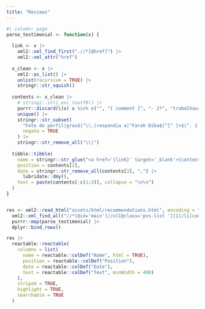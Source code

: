 ```yaml
---
title: "Reviews"
---
```


```r
#| column: page
parse_testimonial <- function(x) {
  
  link <- x |> 
    xml2::xml_find_first(".//*[@href]") |> 
    xml2::xml_attr("href")
  
  x_clean <- x |> 
    xml2::as_list() |> 
    unlist(recursive = TRUE) |> 
    stringr::str_squish()
  
  contents <- x_clean |> 
    # stringi::stri_enc_toutf8() |> 
    purrr::discard(\(x) x %in% c("", "[ comment ]", "· 2º", "trabalhava com", "era cliente de", "mas em empresas diferentes", "mas em equipes diferentes", "na mesma equipe", "estudavam na mesma instituição")) |> 
    unique() |> 
    stringr::str_subset(
      "Foto do perfil|grau$|^\\.|respondia a|^Farah Diba$|^[^ ]+$|^. 2.$",
      negate = TRUE
    ) |> 
    stringr::str_remove_all("\\|")
  
  tibble::tibble(
    name = stringr::str_glue("<a href='{link}' target='_blank'>{contents[1]}</a>"),
    position = contents[2],
    date = stringr::str_remove_all(contents[3], ",") |> 
      lubridate::dmy(),
    text = paste(contents[-c(1:3)], collapse = "\n\n")
  )
}


res <- xml2::read_html("assets/html/recommendations.html", encoding = "UTF-8") |> 
  xml2::xml_find_all("//*[@id='main']//ul[@class='pvs-list '][1]/li[contains(@id, 'RECEIVED')]") |> 
  purrr::map(parse_testimonial) |> 
  dplyr::bind_rows()

res |> 
  reactable::reactable(
    columns = list(
      name = reactable::colDef("Name", html = TRUE),
      position = reactable::colDef("Position"),
      date = reactable::colDef("Date"),
      text = reactable::colDef("Text", minWidth = 400)
    ), 
    striped = TRUE, 
    highlight = TRUE, 
    searchable = TRUE
  )

```

